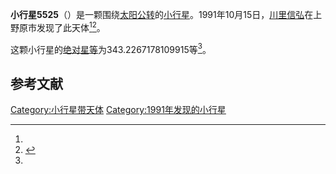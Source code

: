 {{Infobox planet
| bgcolour = #FFFFC0
| name = 5525
| symbol = 
| image = 
| caption = 
| discovery = yes
| discovery_ref = 
| discoverer = [[川里信弘|川里信弘]]
| discovery_site = [[上野原市|上野原市]] 
| discovered = 1991年10月15日
| designations = yes
| mp_name = 
| named_after = 
| alt_names = 1991 TS4/ 1980 FO7 / 1981 SX / 1983 CH1 / 1983 DW / 1983 EV3
| mp_category = [[主带小行星|主带小行星]]
| orbit_ref = <ref name="a">[http://ssd.jpl.nasa.gov/sbdb.cgi?sstr=5525 5525] {{Wayback|url=http://ssd.jpl.nasa.gov/sbdb.cgi?sstr=5525 |date=20110610001351 }}，小行星數據庫瀏覽器（JPL Small-Body Database Browser）－[[美国国家航空航天局|美国国家航空航天局]]喷气推进实验室</ref>
| epoch = 2456400.5 (2013年4月18日更新)
| aphelion = {{convert|2.557036260786956|AU|km|3|abbr=on|lk=out}}
| perihelion = {{convert|1.883719338888979|AU|km|3|abbr=on}}
| semimajor = {{convert|2.220377799837968|AU|km|3|abbr=on}}
| eccentricity = 0.151622152
| period = 1208.47798 [[日|日]]<br />3.31[[儒略年|儒略年]]
| avg_speed = 
| inclination = 7.620463702103016
| asc_node = 342.3371863532452
| mean_anomaly = 
| arg_peri = 343.2267178109915
| satellites = 
| physical_characteristics = yes
| dimensions = 
| mass = 
| density = 
| surface_grav = 
| escape_velocity = 
| sidereal_day = 
| axial_tilt = 
| pole_ecliptic_lat = 
| pole_ecliptic_lon = 
| albedo = 
| temperatures= 
| temp_name1 = 
| mean_temp_1 = 
| max_temp_1 = 
| temp_name2 = 
| max_temp_2 = 
| spectral_type = 
| abs_magnitude = 343.2267178109915
}}

'''小行星5525'''（{{lang-en|5525}}）是一颗围绕[[太阳|太阳]][[公转|公转]]的[[小行星|小行星]]。1991年10月15日，[[川里信弘|川里信弘]]在上野原市发现了此天体<ref name="a" /><ref>{{cite news|title=小行星列表|url=http://cfa-www.harvard.edu/iau/lists/NumberedMPs.txt|accessdate=2013-07-08|newspaper=哈佛大学|archive-date=2008-05-17|archive-url=https://web.archive.org/web/20080517010638/http://cfa-www.harvard.edu/iau/lists/NumberedMPs.txt|dead-url=no}}</ref>。

这颗小行星的[[绝对星等|绝对星等]]为343.2267178109915等<ref name="a" />。

==参考文献==
{{reflist}}
{{Minor Planet Number|[[小行星5524|小行星5524]]|[[小行星5526|小行星5526]]}}

{{小天体}}

[[Category:小行星带天体|Category:小行星带天体]]
[[Category:1991年发现的小行星|Category:1991年发现的小行星]]

{{asteroid-stub}}